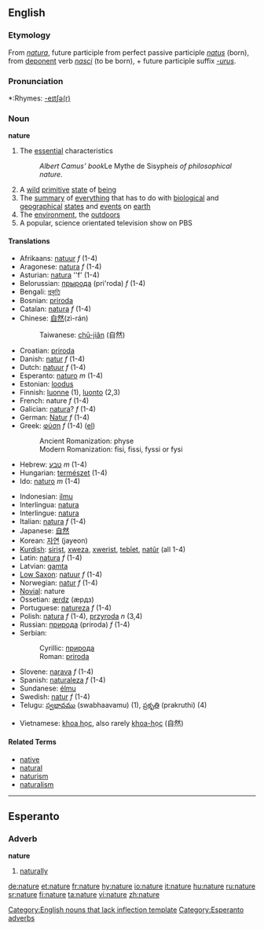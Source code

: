 ==English==

{{rank|cried|general|king|361|nature|answered|thousand|looking}}

===Etymology===
From {{L.}} ''[[natura]]'', future participle from perfect passive participle ''[[natus]]'' (born), from [[deponent]] verb ''[[nasci]]'' (to be born), + future participle suffix ''[[-urus]]''.

===Pronunciation===
*:Rhymes: [[Rhymes:English:-eɪtʃə(r)|-eɪtʃə(r)]]

===Noun===
'''nature'''
#The [[essential]] characteristics 
#:''Albert Camus' book ''Le Mythe de Sisyphe'' is of philosophical nature.''
#A [[wild]] [[primitive]] [[state]] of [[being]]
#The [[summary]] of [[everything]] that has to do with [[biological]] and [[geographical]] [[state|states]] and [[event|events]] on [[earth]]
#The [[environment]], the [[outdoors]]
#A popular, science orientated television show on PBS


====Translations====
{{top}}
*Afrikaans: [[natuur]] ''f'' (1-4)
*Aragonese: [[natura]] ''f'' (1-4)
*Asturian: [[natura]] ''f' (1-4)
*Belorussian: [[прырода]] (pri'roda) ''f'' (1-4)
*Bengali: [[প্রকৃতি]]
*Bosnian: [[priroda#Bosnian|priroda]] {{f}}
*Catalan: [[natura]] ''f'' (1-4)
*Chinese: [[自然]](zì-rán)
*:Taiwanese: [[chū-jiân]] (自然)
*Croatian: [[priroda#Croatian|priroda]] {{f}}
*Danish: [[natur]] ''f'' (1-4)
*Dutch: [[natuur]] ''f'' (1-4)
*Esperanto: [[naturo]] ''m'' (1-4)
*Estonian: [[loodus]]
*Finnish: [[luonne]] (1), [[luonto]] (2,3)
*French: nature ''f'' (1-4)
*Galician: [[natura]]? ''f'' (1-4)
*German: [[Natur]] ''f'' (1-4)
*Greek: [[φύση]] ''f'' (1-4) ([[:el:Φύση|el]])
*:Ancient Romanization: physe
*:Modern Romanization: fisi, fissi, fyssi or fysi
*Hebrew: [[טבע]] ''m'' (1-4)
*Hungarian: [[természet]] (1-4)
*Ido: [[naturo]] ''m'' (1-4)
{{mid}}
*Indonesian: [[ilmu]]
*Interlingua: [[natura]]
*Interlingue: [[natura]]
*Italian: [[natura]] ''f'' (1-4)
*Japanese: [[自然]]
*Korean: [[자연]] (jayeon)
*[[Kurdish]]: [[sirişt]], [[xweza]], [[xwerist]], [[tebîet]], [[natûr]] (all 1-4)
*Latin: [[natura]] ''f'' (1-4)
*Latvian: [[gamta]]
*[[Low Saxon]]: [[natuur]] ''f'' (1-4)
*Norwegian: [[natur]] ''f'' (1-4)
*[[Novial]]: nature
*Ossetian: [[ærdz]] (æрдз)
*Portuguese: [[natureza]] ''f'' (1-4)
*Polish: [[natura]] ''f'' (1-4), [[przyroda]] ''n'' (3,4)
*Russian: [[природа]] (priroda) ''f'' (1-4)
*Serbian:
*:Cyrillic: [[природа#Serbian|природа]] {{f}}
*:Roman: [[priroda#Serbian|priroda]] {{f}}
*Slovene: [[narava]] ''f'' (1-4)
*Spanish: [[naturaleza]] ''f'' (1-4)
*Sundanese: [[élmu]]
*Swedish: [[natur]] ''f'' (1-4)
*Telugu: [[స్వభావము]] (swabhaavamu) (1), [[ప్రకృతి]] (prakruthi) (4)
<!--
*Thai: [[ศาสตร์]]  undetermined-->
*Vietnamese: [[khoa học]], also rarely [[khoa-học]] (自然)
{{bottom}}

====Related Terms====
*[[native]]
*[[natural]]
*[[naturism]]
*[[naturalism]]

[[Category:English nouns that lack inflection template]]

----

==Esperanto==
===Adverb===
'''nature'''
# [[naturally]]

[[Category:Esperanto adverbs]]

[[de:nature]]
[[et:nature]]
[[fr:nature]]
[[hy:nature]]
[[io:nature]]
[[it:nature]]
[[hu:nature]]
[[ru:nature]]
[[sr:nature]]
[[fi:nature]]
[[ta:nature]]
[[vi:nature]]
[[zh:nature]]